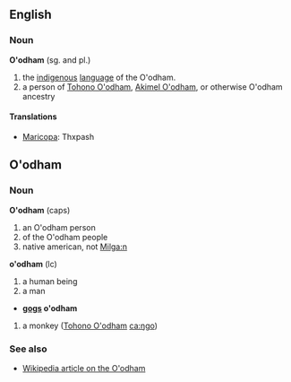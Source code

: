 ==English==

===Noun===
'''O'odham''' (sg. and pl.)

# the [[indigenous]] [[language]] of the O'odham.
# a person of [[Tohono O'odham]], [[Akimel O'odham]], or otherwise O'odham ancestry

====Translations====
*[[Maricopa]]: Thxpash

==O'odham==

===Noun===
'''O'odham''' (caps)

# an O'odham person
# of the O'odham people
# native american, not [[Milga:n]]

'''o'odham''' (lc)

# a human being
# a man

* '''[[gogs]] o'odham'''

# a monkey ([[Tohono O'odham]] [[ca:ŋgo]])

===See also===
*[[w:O'odham|Wikipedia article on the O'odham]]